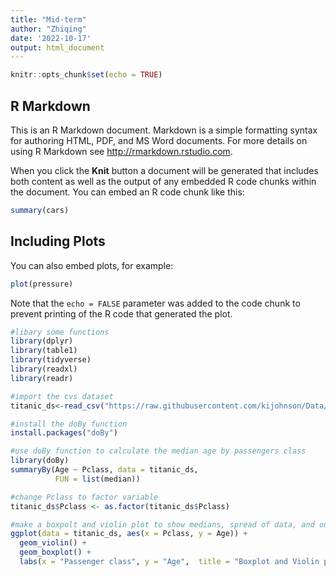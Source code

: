 ```yaml
---
title: "Mid-term"
author: "Zhiqing"
date: '2022-10-17'
output: html_document
---
```


```r
knitr::opts_chunk$set(echo = TRUE)
```

## R Markdown

This is an R Markdown document. Markdown is a simple formatting syntax for authoring HTML, PDF, and MS Word documents. For more details on using R Markdown see <http://rmarkdown.rstudio.com>.

When you click the **Knit** button a document will be generated that includes both content as well as the output of any embedded R code chunks within the document. You can embed an R code chunk like this:

```r
summary(cars)
```

## Including Plots

You can also embed plots, for example:

```r
plot(pressure)
```

Note that the `echo = FALSE` parameter was added to the code chunk to prevent printing of the R code that generated the plot.
```r
#libary some functions
library(dplyr) 
library(table1)
library(tidyverse)
library(readxl)
library(readr)
```

```r
#import the cvs dataset
titanic_ds<-read_csv("https://raw.githubusercontent.com/kijohnson/Data/main/titanic.csv")
```
```r
#install the doBy function
install.packages("doBy")
```

```r
#use doBy function to calculate the median age by passengers class
library(doBy)
summaryBy(Age ~ Pclass, data = titanic_ds, 
          FUN = list(median))
```
```r
#change Pclass to factor variable
titanic_ds$Pclass <- as.factor(titanic_ds$Pclass)
```


```r
#make a boxpolt and violin plot to show medians, spread of data, and outliers
ggplot(data = titanic_ds, aes(x = Pclass, y = Age)) +
  geom_violin() +
  geom_boxplot() +
  labs(x = "Passenger class", y = "Age",  title = "Boxplot and Violin plot")
```
```r

```

